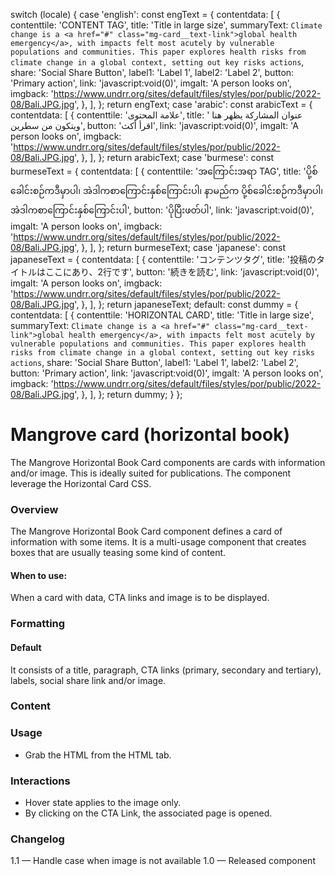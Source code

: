 
  switch (locale) {
    case 'english':
      const engText = {
        contentdata: [
          {
            contenttile: 'CONTENT TAG',
            title: 'Title in large size',
            summaryText: `Climate change is a <a href="#" class="mg-card__text-link">global health emergency</a>, with impacts felt most acutely
by vulnerable populations and communities.
This paper explores health risks from climate change in a global context, setting out key risks actions`,
            share: 'Social Share Button',
            label1: 'Label 1',
            label2: 'Label 2',
            button: 'Primary action',
            link: 'javascript:void(0)',
            imgalt: 'A person looks on',
            imgback:
              'https://www.undrr.org/sites/default/files/styles/por/public/2022-08/Bali.JPG.jpg',
          },
        ],
      };
      return engText;
    case 'arabic':
      const arabicText = {
        contentdata: [
          {
            contenttile: 'علامة المحتوى',
            title: ' عنوان المشاركة يظهر هنا ويتكون من سطرين',
            button: 'اقرأ أكث',
            link: 'javascript:void(0)',
            imgalt: 'A person looks on',
            imgback:
              'https://www.undrr.org/sites/default/files/styles/por/public/2022-08/Bali.JPG.jpg',
          },
        ],
      };
      return arabicText;
    case 'burmese':
      const burmeseText = {
        contentdata: [
          {
            contenttile: 'အကြောင်းအရာ TAG',
            title:
              'ပို့စ်ခေါင်းစဉ်ကဒီမှာပါ၊ အဲဒါကစာကြောင်းနှစ်ကြောင်းပါ၊ နာမည်က ပို့စ်ခေါင်းစဉ်ကဒီမှာပါ၊ အဲဒါကစာကြောင်းနှစ်ကြောင်းပါ',
            button: 'ပိုပြီးဖတ်ပါ',
            link: 'javascript:void(0)',
            imgalt: 'A person looks on',
            imgback:
              'https://www.undrr.org/sites/default/files/styles/por/public/2022-08/Bali.JPG.jpg',
          },
        ],
      };
      return burmeseText;
    case 'japanese':
      const japaneseText = {
        contentdata: [
          {
            contenttile: 'コンテンツタグ',
            title: '投稿のタイトルはここにあり、2行です',
            button: '続きを読む',
            link: 'javascript:void(0)',
            imgalt: 'A person looks on',
            imgback:
              'https://www.undrr.org/sites/default/files/styles/por/public/2022-08/Bali.JPG.jpg',
          },
        ],
      };
      return japaneseText;
    default:
      const dummy = {
        contentdata: [
          {
            contenttile: 'HORIZONTAL CARD',
            title: 'Title in large size',
            summaryText: `Climate change is a <a href="#" class="mg-card__text-link">global health emergency</a>, with impacts felt most acutely
by vulnerable populations and communities.
This paper explores health risks from climate change in a global context, setting out key risks actions`,
            share: 'Social Share Button',
            label1: 'Label 1',
            label2: 'Label 2',
            button: 'Primary action',
            link: 'javascript:void(0)',
            imgalt: 'A person looks on',
            imgback:
              'https://www.undrr.org/sites/default/files/styles/por/public/2022-08/Bali.JPG.jpg',
          },
        ],
      };
      return dummy;
  }
};

<Meta of={HorizontalBookCardStories} />

# Mangrove card (horizontal book)

The Mangrove Horizontal Book Card components are cards with information and/or image. This is ideally suited for publications. The component leverage the Horizontal Card CSS.

### Overview

The Mangrove Horizontal Book Card component defines a card of information with some items. It is a multi-usage component that creates boxes that are usually teasing some kind of content.

#### When to use:

When a card with data, CTA links and image is to be displayed.

### Formatting

#### Default

It consists of a title, paragraph, CTA links (primary, secondary and tertiary), labels, social share link and/or image.

### Content

<Canvas>
  <Story of={HorizontalBookCardStories.DefaultHorizontalBookCard} />
</Canvas>

### Usage

- Grab the HTML from the HTML tab.

### Interactions

- Hover state applies to the image only.
- By clicking on the CTA Link, the associated page is opened.

### Changelog

1.1 — Handle case when image is not available
1.0 — Released component
